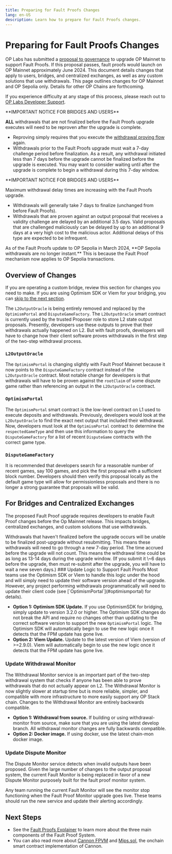 ```yaml
---
title: Preparing for Fault Proofs Changes
lang: en-US
description: Learn how to prepare for Fault Proofs changes.
---
```



# Preparing for Fault Proofs Changes

OP Labs has submitted a [proposal to governance](https://gov.optimism.io/t/upgrade-proposal-fault-proofs/8161) to upgrade OP Mainnet to support Fault Proofs. If this proposal passes, fault proofs would launch on OP Mainnet approximately June 2024. This document details changes that apply to users, bridges, and centralized exchanges, as well as any custom solutions that use withdrawals. This page outlines changes for OP Mainnet and OP Sepolia only. Details for other OP Chains are forthcoming.

If you experience difficulty at any stage of this process, please reach out to [OP Labs Developer Support](https://github.com/ethereum-optimism/developers/discussions).

<Callout type="error">
 **IMPORTANT NOTICE FOR BRIDGES AND USERS**

**ALL** withdrawals that are not finalized before the Fault Proofs upgrade executes will need to be reproven after the upgrade is complete.

  *   Reproving simply requires that you execute the [withdrawal proving flow](https://docs.optimism.io/stack/protocol/rollup/withdrawal-flow) again.
  *   Withdrawals prior to the Fault Proofs upgrade must wait a 7-day challenge period before finalization. As a result, any withdrawal initiated less than 7 days before the upgrade cannot be finalized before the upgrade is executed. You may want to consider waiting until after the upgrade is complete to begin a withdrawal during this 7-day window.
</Callout>

<Callout type="warning">
  **IMPORTANT NOTICE FOR BRIDGES AND USERS**
  
  Maximum withdrawal delay times are increasing with the Fault Proofs upgrade.
  *   Withdrawals will generally take 7 days to finalize (unchanged from before Fault Proofs).
  *   Withdrawals that are proven against an output proposal that receives a validity challenge are delayed by an additional 3.5 days. Valid proposals that are challenged maliciously can be delayed by up to an additional 9 days at a very high cost to the malicious actor. Additional delays of this type are expected to be infrequent.
</Callout>

<Callout type="warning">
  As of the Fault Proofs update to OP Sepolia in March 2024, **OP Sepolia withdrawals are no longer instant.** This is because the Fault Proof mechanism now applies to OP Sepolia transactions.
</Callout>

## Overview of Changes

If you are operating a custom bridge, review this section for changes you need to make. If you are using Optimism SDK or Viem for your bridging, you can [skip to the next section](#for-bridges-and-centralized-exchanges).

The `L2OutputOracle` is being entirely removed and replaced by the `OptimismPortal` and `DisputeGameFactory`. The `L2OutputOracle` smart contract is currently used by the trusted Proposer role to store L2 state output proposals.
Presently, developers use these outputs to prove that their withdrawals actually happened on L2. But with fault proofs, developers will have to change how their client software proves withdrawals in the first step of the two-step withdrawal process.

### `L2OutputOracle`

The `OptimismPortal` is changing slightly with Fault Proof Mainnet because it now points to the `DisputeGameFactory` contract instead of the `L2OutputOracle` contract.
Most notable change for developers is that withdrawals will have to be proven against the `rootClaim` of some dispute game rather than referencing an output in the `L2OutputOracle` contract.

### `OptimismPortal`

The `OptimismPortal` smart contract is the low-level contract on L1 used to execute deposits and withdrawals.
Previously, developers would look at the `L2OutputOracle` to find the exact next output that included their withdrawal.
Now, developers must look at the `OptimismPortal` contract to determine the `respectedGameType` and then use this information to query the `DisputeGameFactory` for a list of recent `DisputeGame` contracts with the correct game type.

### `DisputeGameFactory`

It is recommended that developers search for a reasonable number of recent games, say 100 games, and pick the first proposal with a sufficient block number.
Developers should then verify this proposal locally as the default game type will allow for permissionless proposals and there is no longer a strong guarantee that proposals will be valid.

## For Bridges and Centralized Exchanges

The proposed Fault Proof upgrade requires developers to enable Fault Proof changes before the Op Mainnet release. This impacts bridges, centralized exchanges, and custom solutions that use withdrawals.

<Callout type="error">
  Withdrawals that haven't finalized before the upgrade occurs will be unable to be finalized post-upgrade without resubmitting. This means these withdrawals will need to go through a new 7-day period. The time accrued before the upgrade will not count.
  This means the withdrawal time could be as long as 13-14 days during the upgrade window. (If you submit it \~6 days before the upgrade, then must re-submit after the upgrade, you will have to wait a new seven days.)
</Callout>

<Steps>
  ### Update Logic to Support Fault Proofs

  <Callout type="info">
    Most teams use the Optimism SDK or Viem to handle this logic under the hood and will simply need to update their software version ahead of the upgrade. However, any project performing withdrawals programmatically will need to update their client code (see [`OptimismPortal`](#optimismportal) for details).
  </Callout>

  *   **Option 1: Optimism SDK Update.** If you use OptimismSDK for bridging, simply update to version 3.2.0 or higher.
      The Optimism SDK changes do not break the API and require no changes other than updating to the correct software version to support the new `OptimismPortal` logic. The Optimism SDK will automatically begin to use the new logic once it detects that the FPM update has gone live.
  *   **Option 2: Viem Update.** Update to the latest version of Viem (version of >=2.9.0). Viem will automatically begin to use the new logic once it detects that the FPM update has gone live.

  ### Update Withdrawal Monitor

  The Withdrawal Monitor service is an important part of the two-step withdrawal system that checks if anyone has been able to prove withdrawals that do not actually appear on L2.
  The Withdrawal Monitor is now slightly slower at startup time but is more reliable, simpler, and compatible with more infrastructure to more easily support any OP Stack chain.
  Changes to the Withdrawal Monitor are entirely backwards compatible.

  *   **Option 1: Withdrawal from source.** If building or using withdrawal-monitor from source, make sure that you are using the latest develop branch. All withdrawal monitor changes are fully backwards compatible.
  *   **Option 2: Docker image.** If using docker, use the latest chain-mon docker image.

  ### Update Dispute Monitor

  The Dispute Monitor service detects when invalid outputs have been proposed. Given the large number of changes to the output proposal system, the current Fault Monitor is being replaced in favor of a new Dispute Monitor purposely built for the fault proof monitor system.

  <Callout type="warning">
    Any team running the current Fault Monitor will see the monitor stop functioning when the Fault Proof Monitor upgrade goes live. These teams should run the new service and update their alerting accordingly.
  </Callout>
</Steps>

## Next Steps

*   See the [Fault Proofs Explainer](/stack/protocol/fault-proofs/explainer) to learn more about the three main components of the Fault Proof System.
*   You can also read more about [Cannon FPVM](/stack/protocol/fault-proofs/cannon) and [Mips.sol](/stack/protocol/fault-proofs/mips), the onchain smart contract implementation of Cannon.
